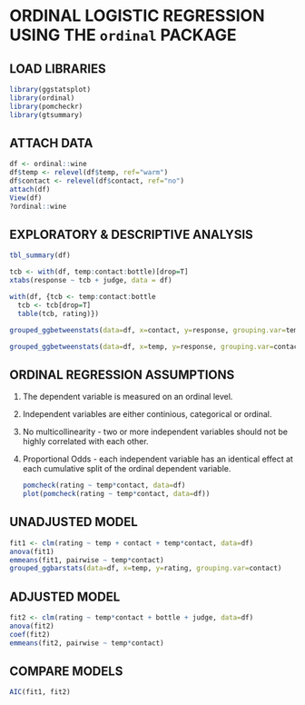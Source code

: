 # ORDINAL LOGISTIC REGRESSION USING THE `ordinal` PACKAGE

## **LOAD LIBRARIES**

```{r}
library(ggstatsplot)
library(ordinal)
library(pomcheckr)
library(gtsummary)
```

## **ATTACH DATA**

```{r}
df <- ordinal::wine
df$temp <- relevel(df$temp, ref="warm")
df$contact <- relevel(df$contact, ref="no")
attach(df)
View(df)
?ordinal::wine
```

## **EXPLORATORY & DESCRIPTIVE ANALYSIS**

```{r}
tbl_summary(df)

tcb <- with(df, temp:contact:bottle)[drop=T]
xtabs(response ~ tcb + judge, data = df)

with(df, {tcb <- temp:contact:bottle
  tcb <- tcb[drop=T]
  table(tcb, rating)})

grouped_ggbetweenstats(data=df, x=contact, y=response, grouping.var=temp, plot.type="box", type="nonparametric", pairwise.display="all")

grouped_ggbetweenstats(data=df, x=temp, y=response, grouping.var=contact, plot.type="box", type="nonparametric", pairwise.display="all")
```

## **ORDINAL REGRESSION ASSUMPTIONS**

1.  The dependent variable is measured on an ordinal level.

2.  Independent variables are either continious, categorical or ordinal.

3.  No multicollinearity - two or more independent variables should not be highly correlated with each other.

4.  Proportional Odds - each independent variable has an identical effect at each cumulative split of the ordinal dependent variable.

    ```{r}
    pomcheck(rating ~ temp*contact, data=df)
    plot(pomcheck(rating ~ temp*contact, data=df))
    ```

## **UNADJUSTED MODEL**

```{r}
fit1 <- clm(rating ~ temp + contact + temp*contact, data=df)
anova(fit1)
emmeans(fit1, pairwise ~ temp*contact)
grouped_ggbarstats(data=df, x=temp, y=rating, grouping.var=contact)
```

## ADJUSTED MODEL

```{r}
fit2 <- clm(rating ~ temp*contact + bottle + judge, data=df)
anova(fit2)
coef(fit2)
emmeans(fit2, pairwise ~ temp*contact)
```

## COMPARE MODELS

```{r}
AIC(fit1, fit2)
```
